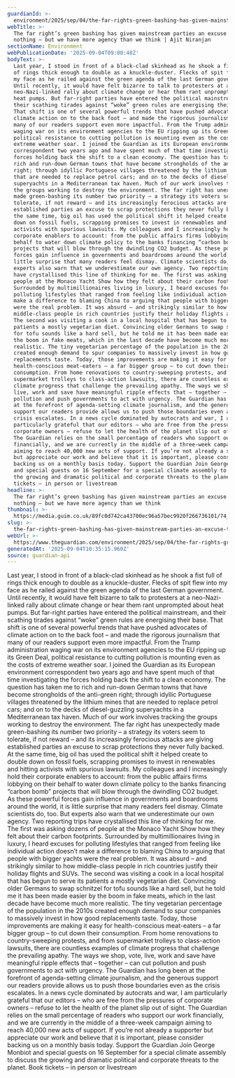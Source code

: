 ```yaml
---
guardianId: >-
  environment/2025/sep/04/the-far-rights-green-bashing-has-given-mainstream-parties-an-excuse-to-do-nothing-but-we-have-more-agency-than-we-think
webTitle: >-
  The far right’s green bashing has given mainstream parties an excuse to do
  nothing – but we have more agency than we think | Ajit Niranjan
sectionName: Environment
webPublicationDate: '2025-09-04T09:00:48Z'
bodyText: >-
  Last year, I stood in front of a black-clad skinhead as he shook a fist full
  of rings thick enough to double as a knuckle-duster. Flecks of spit flew into
  my face as he railed against the green agenda of the last German government.
  Until recently, it would have felt bizarre to talk to protesters at a
  neo-Nazi-linked rally about climate change or hear them rant unprompted about
  heat pumps. But far-right parties have entered the political mainstream, and
  their scathing tirades against “woke” green rules are energising their base.
  That shift is one of several powerful trends that have pushed advocates of
  climate action on to the back foot – and made the rigorous journalism that
  many of our readers support even more impactful. From the Trump administration
  waging war on its environment agencies to the EU ripping up its Green Deal,
  political resistance to cutting pollution is mounting even as the costs of
  extreme weather soar. I joined the Guardian as its European environment
  correspondent two years ago and have spent much of that time investigating the
  forces holding back the shift to a clean economy. The question has taken me to
  rich and run-down German towns that have become strongholds of the anti-green
  right; through idyllic Portuguese villages threatened by the lithium mines
  that are needed to replace petrol cars; and on to the decks of diesel-guzzling
  superyachts in a Mediterranean tax haven. Much of our work involves tracking
  the groups working to destroy the environment. The far right has unexpectedly
  made green-bashing its number two priority – a strategy its voters seem to
  tolerate, if not reward – and its increasingly ferocious attacks are giving
  established parties an excuse to scrap protections they never fully backed. At
  the same time, big oil has used the political shift it helped create to double
  down on fossil fuels, scrapping promises to invest in renewables and hitting
  activists with spurious lawsuits. My colleagues and I increasingly hold their
  corporate enablers to account: from the public affairs firms lobbying on their
  behalf to water down climate policy to the banks financing “carbon bomb”
  projects that will blow through the dwindling CO2 budget. As these powerful
  forces gain influence in governments and boardrooms around the world, it is
  little surprise that many readers feel dismay. Climate scientists do, too. But
  experts also warn that we underestimate our own agency. Two reporting trips
  have crystallised this line of thinking for me. The first was asking dozens of
  people at the Monaco Yacht Show how they felt about their carbon footprints.
  Surrounded by multimillionaires living in luxury, I heard excuses for
  polluting lifestyles that ranged from feeling like individual action doesn’t
  make a difference to blaming China to arguing that people with bigger yachts
  were the real problem. It was absurd – and strikingly similar to how
  middle-class people in rich countries justify their holiday flights and SUVs.
  The second was visiting a cook in a local hospital that has begun to serve its
  patients a mostly vegetarian diet. Convincing older Germans to swap schnitzel
  for tofu sounds like a hard sell, but he told me it has been made easier by
  the boom in fake meats, which in the last decade have become much more
  realistic. The tiny vegetarian percentage of the population in the 2010s
  created enough demand to spur companies to massively invest in how good
  replacements taste. Today, those improvements are making it easy for
  health-conscious meat-eaters – a far bigger group – to cut down their
  consumption. From home renovations to country-sweeping protests, and from
  supermarket trolleys to class-action lawsuits, there are countless examples of
  climate progress that challenge the prevailing apathy. The ways we shop, vote,
  live, work and save have meaningful ripple effects that – together – can cut
  pollution and push governments to act with urgency. The Guardian has long been
  at the forefront of agenda-setting climate journalism, and the generous
  support our readers provide allows us to push those boundaries even as the
  crisis escalates. In a news cycle dominated by autocrats and war, I am
  particularly grateful that our editors – who are free from the pressures of
  corporate owners – refuse to let the health of the planet slip out of sight.
  The Guardian relies on the small percentage of readers who support our work
  financially, and we are currently in the middle of a three-week campaign
  aiming to reach 40,000 new acts of support. If you’re not already a supporter
  but appreciate our work and believe that it is important, please consider
  backing us on a monthly basis today. Support the Guardian Join George Monbiot
  and special guests on 16 September for a special climate assembly to discuss
  the growing and dramatic political and corporate threats to the planet. Book
  tickets – in person or livestream
headline: >-
  The far right’s green bashing has given mainstream parties an excuse to do
  nothing – but we have more agency than we think
thumbnail: >-
  https://media.guim.co.uk/89fc0d742ca43700ec96a57bec9920f266736101/74_0_4232_3385/500.jpg
slug: >-
  the-far-rights-green-bashing-has-given-mainstream-parties-an-excuse-to-do-nothing-but-we-have-more-agency-than-we-think-or-ajit-niranjan
webUrl: >-
  https://www.theguardian.com/environment/2025/sep/04/the-far-rights-green-bashing-has-given-mainstream-parties-an-excuse-to-do-nothing-but-we-have-more-agency-than-we-think
generatedAt: '2025-09-04T10:35:15.960Z'
source: guardian-api
---
```

Last year, I stood in front of a black-clad skinhead as he shook a fist full of rings thick enough to double as a knuckle-duster. Flecks of spit flew into my face as he railed against the green agenda of the last German government. Until recently, it would have felt bizarre to talk to protesters at a neo-Nazi-linked rally about climate change or hear them rant unprompted about heat pumps. But far-right parties have entered the political mainstream, and their scathing tirades against “woke” green rules are energising their base. That shift is one of several powerful trends that have pushed advocates of climate action on to the back foot – and made the rigorous journalism that many of our readers support even more impactful. From the Trump administration waging war on its environment agencies to the EU ripping up its Green Deal, political resistance to cutting pollution is mounting even as the costs of extreme weather soar. I joined the Guardian as its European environment correspondent two years ago and have spent much of that time investigating the forces holding back the shift to a clean economy. The question has taken me to rich and run-down German towns that have become strongholds of the anti-green right; through idyllic Portuguese villages threatened by the lithium mines that are needed to replace petrol cars; and on to the decks of diesel-guzzling superyachts in a Mediterranean tax haven. Much of our work involves tracking the groups working to destroy the environment. The far right has unexpectedly made green-bashing its number two priority – a strategy its voters seem to tolerate, if not reward – and its increasingly ferocious attacks are giving established parties an excuse to scrap protections they never fully backed. At the same time, big oil has used the political shift it helped create to double down on fossil fuels, scrapping promises to invest in renewables and hitting activists with spurious lawsuits. My colleagues and I increasingly hold their corporate enablers to account: from the public affairs firms lobbying on their behalf to water down climate policy to the banks financing “carbon bomb” projects that will blow through the dwindling CO2 budget. As these powerful forces gain influence in governments and boardrooms around the world, it is little surprise that many readers feel dismay. Climate scientists do, too. But experts also warn that we underestimate our own agency. Two reporting trips have crystallised this line of thinking for me. The first was asking dozens of people at the Monaco Yacht Show how they felt about their carbon footprints. Surrounded by multimillionaires living in luxury, I heard excuses for polluting lifestyles that ranged from feeling like individual action doesn’t make a difference to blaming China to arguing that people with bigger yachts were the real problem. It was absurd – and strikingly similar to how middle-class people in rich countries justify their holiday flights and SUVs. The second was visiting a cook in a local hospital that has begun to serve its patients a mostly vegetarian diet. Convincing older Germans to swap schnitzel for tofu sounds like a hard sell, but he told me it has been made easier by the boom in fake meats, which in the last decade have become much more realistic. The tiny vegetarian percentage of the population in the 2010s created enough demand to spur companies to massively invest in how good replacements taste. Today, those improvements are making it easy for health-conscious meat-eaters – a far bigger group – to cut down their consumption. From home renovations to country-sweeping protests, and from supermarket trolleys to class-action lawsuits, there are countless examples of climate progress that challenge the prevailing apathy. The ways we shop, vote, live, work and save have meaningful ripple effects that – together – can cut pollution and push governments to act with urgency. The Guardian has long been at the forefront of agenda-setting climate journalism, and the generous support our readers provide allows us to push those boundaries even as the crisis escalates. In a news cycle dominated by autocrats and war, I am particularly grateful that our editors – who are free from the pressures of corporate owners – refuse to let the health of the planet slip out of sight. The Guardian relies on the small percentage of readers who support our work financially, and we are currently in the middle of a three-week campaign aiming to reach 40,000 new acts of support. If you’re not already a supporter but appreciate our work and believe that it is important, please consider backing us on a monthly basis today. Support the Guardian Join George Monbiot and special guests on 16 September for a special climate assembly to discuss the growing and dramatic political and corporate threats to the planet. Book tickets – in person or livestream
